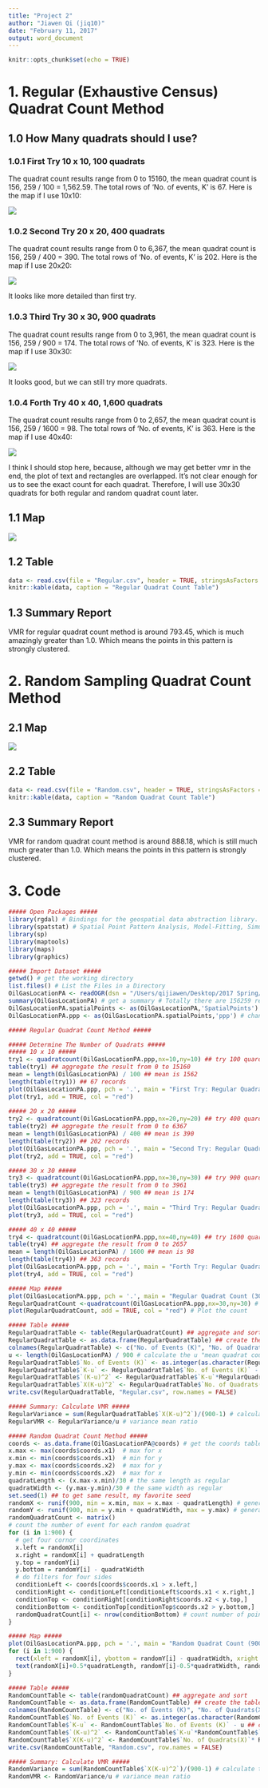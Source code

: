 ```yaml
---
title: "Project 2"
author: "Jiawen Qi (jiq10)"
date: "February 11, 2017"
output: word_document
---
```


```r
knitr::opts_chunk$set(echo = TRUE)
```

# 1. Regular (Exhaustive Census) Quadrat Count Method

## 1.0 How Many quadrats should I use?

### 1.0.1 First Try 10 x 10, 100 quadrats

The quadrat count results range from 0 to 15160, the mean quadrat count is 156, 259 / 100 = 1,562.59. The total rows of 'No. of events, K' is 67. Here is the map if I use 10x10:

![](try1.png)

### 1.0.2 Second Try 20 x 20, 400 quadrats

The quadrat count results range from 0 to 6,367, the mean quadrat count is 156, 259 / 400 = 390. The total rows of 'No. of events, K' is 202. Here is the map if I use 20x20:

![](try2.png)

It looks like more detailed than first try.

### 1.0.3 Third Try 30 x 30, 900 quadrats

The quadrat count results range from 0 to 3,961, the mean quadrat count is 156, 259 / 900 = 174. The total rows of 'No. of events, K' is 323. Here is the map if I use 30x30:

![](try3.png)

It looks good, but we can still try more quadrats.

### 1.0.4 Forth Try 40 x 40, 1,600 quadrats

The quadrat count results range from 0 to 2,657, the mean quadrat count is 156, 259 / 1600 = 98. The total rows of 'No. of events, K' is 363. Here is the map if I use 40x40:

![](try4.png)

I think I should stop here, because, although we may get better vmr in the end, the plot of text and rectangles are overlapped. It's not clear enough for us to see the exact count for each quadrat. Therefore, I will use 30x30 quadrats for both regular and random quadrat count later.

## 1.1 Map

![](1.png)

## 1.2 Table

```r
data <- read.csv(file = "Regular.csv", header = TRUE, stringsAsFactors = FALSE)
knitr::kable(data, caption = "Regular Quadrat Count Table")
```

## 1.3 Summary Report

VMR for regular quadrat count method is around 793.45, which is much amazingly greater than 1.0. Which means the points in this pattern is strongly clustered.

# 2. Random Sampling Quadrat Count Method

## 2.1 Map

![](2.png)

## 2.2 Table

```r
data <- read.csv(file = "Random.csv", header = TRUE, stringsAsFactors = FALSE)
knitr::kable(data, caption = "Random Quadrat Count Table")
```

## 2.3 Summary Report

VMR for random quadrat count method is around 888.18, which is still much much greater than 1.0. Which means the points in this pattern is strongly clustered.

# 3. Code

```r
##### Open Packages #####
library(rgdal) # Bindings for the geospatial data abstraction library. Function readOGR belongs to this package.
library(spatstat) # Spatial Point Pattern Analysis, Model-Fitting, Simulation, Tests
library(sp)
library(maptools)
library(maps)
library(graphics)

##### Import Dataset #####
getwd() # get the working directory
list.files() # List the Files in a Directory
OilGasLocationPA <- readOGR(dsn = "/Users/qijiawen/Desktop/2017 Spring/Spatial Data Analytics/Project 2", layer = "OilGasLocationPA") # read OilGasLocationPA shapefile
summary(OilGasLocationPA) # get a summary # Totally there are 156259 records
OilGasLocationPA.spatialPoints <- as(OilGasLocationPA,'SpatialPoints') # change spatial points data frame to Spatial Points
OilGasLocationPA.ppp <- as(OilGasLocationPA.spatialPoints,'ppp') # change spatial points to spatial point pattern class ppp

##### Regular Quadrat Count Method #####

##### Determine The Number of Quadrats #####
##### 10 x 10 #####
try1 <- quadratcount(OilGasLocationPA.ppp,nx=10,ny=10) ## try 100 quardrats
table(try1) ## aggregate the result from 0 to 15160
mean = length(OilGasLocationPA) / 100 ## mean is 1562
length(table(try1)) ## 67 records
plot(OilGasLocationPA.ppp, pch = '.', main = "First Try: Regular Quadrat Count (10x10)") # plot points as background map
plot(try1, add = TRUE, col = "red")
              
##### 20 x 20 #####
try2 <- quadratcount(OilGasLocationPA.ppp,nx=20,ny=20) ## try 400 quardrats
table(try2) ## aggregate the result from 0 to 6367
mean = length(OilGasLocationPA) / 400 ## mean is 390
length(table(try2)) ## 202 records                 
plot(OilGasLocationPA.ppp, pch = '.', main = "Second Try: Regular Quadrat Count (20x20)") # plot points as background map
plot(try2, add = TRUE, col = "red")

##### 30 x 30 #####
try3 <- quadratcount(OilGasLocationPA.ppp,nx=30,ny=30) ## try 900 quardrats
table(try3) ## aggregate the result from 0 to 3961
mean = length(OilGasLocationPA) / 900 ## mean is 174
length(table(try3)) ## 323 records 
plot(OilGasLocationPA.ppp, pch = '.', main = "Third Try: Regular Quadrat Count (30x30)") # plot points as background map
plot(try3, add = TRUE, col = "red")

##### 40 x 40 #####
try4 <- quadratcount(OilGasLocationPA.ppp,nx=40,ny=40) ## try 1600 quardrats
table(try4) ## aggregate the result from 0 to 2657
mean = length(OilGasLocationPA) / 1600 ## mean is 98
length(table(try4)) ## 363 records 
plot(OilGasLocationPA.ppp, pch = '.', main = "Forth Try: Regular Quadrat Count (40x40)") # plot points as background map
plot(try4, add = TRUE, col = "red")

##### Map #####
plot(OilGasLocationPA.ppp, pch = '.', main = "Regular Quadrat Count (30x30)") # plot points as background map
RegularQuadratCount <-quadratcount(OilGasLocationPA.ppp,nx=30,ny=30) # Divides window into quadrats and counts the numbers of points in each quadrat
plot(RegularQuadratCount, add = TRUE, col = "red") # Plot the count

##### Table #####
RegularQuadratTable <- table(RegularQuadratCount) ## aggregate and sort
RegularQuadratTable <- as.data.frame(RegularQuadratTable) ## create the table
colnames(RegularQuadratTable) <- c("No. of Events (K)", "No. of Quadrats(X)")
u <- length(OilGasLocationPA) / 900 # calculate the u "mean quadrat count" 173.62
RegularQuadratTable$`No. of Events (K)` <- as.integer(as.character(RegularQuadratTable$`No. of Events (K)`)) # change factor to integer
RegularQuadratTable$`K-u` <- RegularQuadratTable$`No. of Events (K)` - u ## calculate k-u
RegularQuadratTable$`(K-u)^2` <- RegularQuadratTable$`K-u`*RegularQuadratTable$`K-u` # calculate (K-u)^2
RegularQuadratTable$`X(K-u)^2` <- RegularQuadratTable$`No. of Quadrats(X)`* RegularQuadratTable$`(K-u)^2` # calculate X(K-u)^2
write.csv(RegularQuadratTable, "Regular.csv", row.names = FALSE)

##### Summary: Calculate VMR ##### 
RegularVariance = sum(RegularQuadratTable$`X(K-u)^2`)/(900-1) # calculate the variance s^2
RegularVMR <- RegularVariance/u # variance mean ratio

##### Random Quadrat Count Method #####
coords <- as.data.frame(OilGasLocationPA@coords) # get the coords table
x.max <- max(coords$coords.x1)  # max for x
x.min <- min(coords$coords.x1)  # min for y
y.max <- max(coords$coords.x2)  # max for y
y.min <- min(coords$coords.x2)  # max for x
quadratLength <- (x.max-x.min)/30 # the same length as regular
quadratWidth <- (y.max-y.min)/30 # the same width as regular
set.seed(1) ## to get same result, my favorite seed
randomX <- runif(900, min = x.min, max = x.max - quadratLength) # generate 900 random x
randomY <- runif(900, min = y.min + quadratWidth, max = y.max) # generate 900 random y
randomQuadratCount <- matrix()
# count the number of event for each random quadrat
for (i in 1:900) {
  # get four cornor coordinates
  x.left = randomX[i]
  x.right = randomX[i] + quadratLength
  y.top = randomY[i]
  y.bottom = randomY[i] - quadratWidth
  # do filters for four sides
  conditionLeft <- coords[coords$coords.x1 > x.left,]
  conditionRight <- conditionLeft[conditionLeft$coords.x1 < x.right,]
  conditionTop <- conditionRight[conditionRight$coords.x2 < y.top,] 
  conditionBottom <- conditionTop[conditionTop$coords.x2 > y.bottom,]
  randomQuadratCount[i] <- nrow(conditionBottom) # count number of points
}

##### Map #####
plot(OilGasLocationPA.ppp, pch = '.', main = "Random Quadrat Count (900 rectangles)") # plot points as background map
for (i in 1:900) {
  rect(xleft = randomX[i], ybottom = randomY[i] - quadratWidth, xright = randomX[i] + quadratLength, ytop = randomY[i], border = "blue") ## draw rectangles
  text(randomX[i]+0.5*quadratLength, randomY[i]-0.5*quadratWidth, randomQuadratCount[i], col = "blue", cex = 0.8) ## add count text
}

##### Table #####
RandomCountTable <- table(randomQuadratCount) ## aggregate and sort
RandomCountTable <- as.data.frame(RandomCountTable) ## create the table
colnames(RandomCountTable) <- c("No. of Events (K)", "No. of Quadrats(X)")
RandomCountTable$`No. of Events (K)` <- as.integer(as.character(RandomCountTable$`No. of Events (K)`)) # change factor to integer
RandomCountTable$`K-u` <- RandomCountTable$`No. of Events (K)` - u ## calculate k-u
RandomCountTable$`(K-u)^2` <- RandomCountTable$`K-u`*RandomCountTable$`K-u` # calculate (K-u)^2
RandomCountTable$`X(K-u)^2` <- RandomCountTable$`No. of Quadrats(X)`* RandomCountTable$`(K-u)^2` # calculate X(K-u)^2
write.csv(RandomCountTable, "Random.csv", row.names = FALSE)

##### Summary: Calculate VMR #####
RandomVariance = sum(RandomCountTable$`X(K-u)^2`)/(900-1) # calculate the variance s^2
RandomVMR <- RandomVariance/u # variance mean ratio
```


